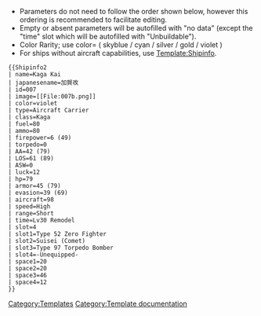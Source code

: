 * Parameters do not need to follow the order shown below, however this ordering is recommended to facilitate editing.
* Empty or absent parameters will be autofilled with "no data" (except the "time" slot which will be autofilled with "Unbuildable").
* Color Rarity; use color= ( skyblue / cyan / silver / gold / violet )
* For ships without aircraft capabilities, use [[Template:Shipinfo]].
<pre>
{{Shipinfo2
| name=Kaga Kai
| japanesename=加賀改
| id=007
| image=[[File:007b.png]]
| color=violet
| type=Aircraft Carrier
| class=Kaga
| fuel=80
| ammo=80
| firepower=6 (49)
| torpedo=0
| AA=42 (79)
| LOS=61 (89)
| ASW=0
| luck=12
| hp=79
| armor=45 (79)
| evasion=39 (69)
| aircraft=98
| speed=High
| range=Short
| time=Lv30 Remodel
| slot=4
| slot1=Type 52 Zero Fighter
| slot2=Suisei (Comet)
| slot3=Type 97 Torpedo Bomber
| slot4=-Unequipped-
| space1=20
| space2=20
| space3=46
| space4=12
}}
</pre>


{{Shipinfo/sandbox
| name=Kaga Kai
| japanesename=加賀改
| id=007
| image=[[File:007b.png]]
| color=violet
| type=Aircraft Carrier
| class=Kaga
| fuel=80
| ammo=80
| hp=79
| firepower=6 (49)
| armor=45 (79)
| torpedo=0
| evasion=39 (69)
| AA=42 (79)
| aircraft=98
| speed=High
| LOS=61 (89)
| ASW=0
| range=Short
| luck=12
| slot=4
| time=Lv30 Remodel
| slot1=Type 52 Zero Fighter 
| slot2=Suisei (Comet)
| slot3=Type 97 Torpedo Bomber 
| slot4=-Unequipped-
| space1=20
| space2=20
| space3=46
| space4=12
}}
<includeonly>
<!--PLEASE ADD INTERWIKIS BELOW THIS LINE, THANKS.-->

<!--PLEASE ADD CATEGORIES BELOW THIS LINE, THANKS.-->
[[Category:Templates]]
</includeonly>
<noinclude>[[Category:Template documentation]]</noinclude>